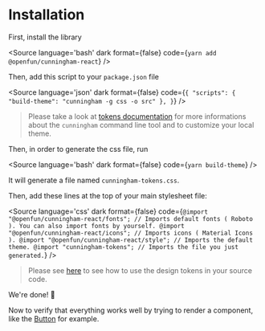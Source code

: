 
<Meta title="Getting Started/Installation"/>

# Installation

First, install the library

<Source
  language='bash'
  dark
  format={false}
  code={`
  yarn add @openfun/cunningham-react
  `}
/>

Then, add this script to your `package.json` file

<Source
  language='json'
  dark
  format={false}
  code={`
{
  "scripts": {
    "build-theme": "cunningham -g css -o src"
  },
}
`}
/>

> Please take a look at [tokens documentation](https://github.com/openfun/cunningham/tree/main/packages/tokens#configuration-file) for more informations about the `cunningham` command line tool and to customize your local theme.

Then, in order to generate the css file, run

<Source
  language='bash'
  dark
  format={false}
  code={`
  yarn build-theme
  `}
/>

It will generate a file named `cunningham-tokens.css`.

Then, add these lines at the top of your main stylesheet file:


<Source
  language='css'
  dark
  format={false}
  code={`
@import "@openfun/cunningham-react/fonts"; // Imports default fonts ( Roboto ). You can also import fonts by yourself.
@import "@openfun/cunningham-react/icons"; // Imports icons ( Material Icons ).
@import "@openfun/cunningham-react/style"; // Imports the default theme.
@import "cunningham-tokens"; // Imports the file you just generated.
  `}
/>

> Please see [here](https://github.com/openfun/cunningham/tree/main/packages/tokens#use-the-design-tokens) to see how to use the design tokens in your source code.

We're done! 🎉

Now to verify that everything works well by trying to render a component, like the [Button](?path=/story/components-button-doc--page) for example.


